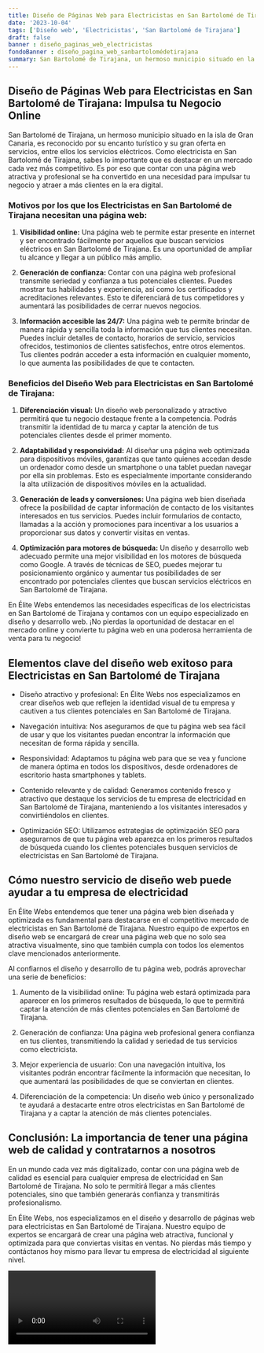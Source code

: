 ```yaml
---
title: Diseño de Páginas Web para Electricistas en San Bartolomé de Tirajana
date: '2023-10-04'
tags: ['Diseño web', 'Electricistas', 'San Bartolomé de Tirajana']
draft: false
banner : diseño_paginas_web_electricistas
fondoBanner : diseño_pagina_web_sanbartolomédetirajana
summary: San Bartolomé de Tirajana, un hermoso municipio situado en la isla de Gran Canaria, es reconocido por su encanto turístico y su gran oferta en servicios, entre ellos los servicios eléctricos. Como electricista en San Bartolomé de Tirajana, sabes lo importante que es destacar en un mercado cada vez más competitivo. Es por eso que contar con una página web atractiva y profesional se ha convertido en una necesidad para impulsar tu negocio y atraer a más clientes en la era digital.
---
```


## **Diseño de Páginas Web para Electricistas en San Bartolomé de Tirajana: Impulsa tu Negocio Online**

San Bartolomé de Tirajana, un hermoso municipio situado en la isla de Gran Canaria, es reconocido por su encanto turístico y su gran oferta en servicios, entre ellos los servicios eléctricos. Como electricista en San Bartolomé de Tirajana, sabes lo importante que es destacar en un mercado cada vez más competitivo. Es por eso que contar con una página web atractiva y profesional se ha convertido en una necesidad para impulsar tu negocio y atraer a más clientes en la era digital.

### **Motivos por los que los Electricistas en San Bartolomé de Tirajana necesitan una página web:**

1. **Visibilidad online:** Una página web te permite estar presente en internet y ser encontrado fácilmente por aquellos que buscan servicios eléctricos en San Bartolomé de Tirajana. Es una oportunidad de ampliar tu alcance y llegar a un público más amplio.

2. **Generación de confianza:** Contar con una página web profesional transmite seriedad y confianza a tus potenciales clientes. Puedes mostrar tus habilidades y experiencia, así como los certificados y acreditaciones relevantes. Esto te diferenciará de tus competidores y aumentará las posibilidades de cerrar nuevos negocios.

3. **Información accesible las 24/7:** Una página web te permite brindar de manera rápida y sencilla toda la información que tus clientes necesitan. Puedes incluir detalles de contacto, horarios de servicio, servicios ofrecidos, testimonios de clientes satisfechos, entre otros elementos. Tus clientes podrán acceder a esta información en cualquier momento, lo que aumenta las posibilidades de que te contacten.

### **Beneficios del Diseño Web para Electricistas en San Bartolomé de Tirajana:**

1. **Diferenciación visual:** Un diseño web personalizado y atractivo permitirá que tu negocio destaque frente a la competencia. Podrás transmitir la identidad de tu marca y captar la atención de tus potenciales clientes desde el primer momento.

2. **Adaptabilidad y responsividad:** Al diseñar una página web optimizada para dispositivos móviles, garantizas que tanto quienes accedan desde un ordenador como desde un smartphone o una tablet puedan navegar por ella sin problemas. Esto es especialmente importante considerando la alta utilización de dispositivos móviles en la actualidad.

3. **Generación de leads y conversiones:** Una página web bien diseñada ofrece la posibilidad de captar información de contacto de los visitantes interesados en tus servicios. Puedes incluir formularios de contacto, llamadas a la acción y promociones para incentivar a los usuarios a proporcionar sus datos y convertir visitas en ventas.

4. **Optimización para motores de búsqueda:** Un diseño y desarrollo web adecuado permite una mejor visibilidad en los motores de búsqueda como Google. A través de técnicas de SEO, puedes mejorar tu posicionamiento orgánico y aumentar tus posibilidades de ser encontrado por potenciales clientes que buscan servicios eléctricos en San Bartolomé de Tirajana.

En Élite Webs entendemos las necesidades específicas de los electricistas en San Bartolomé de Tirajana y contamos con un equipo especializado en diseño y desarrollo web. ¡No pierdas la oportunidad de destacar en el mercado online y convierte tu página web en una poderosa herramienta de venta para tu negocio!

<GifSeo />

<Cta />

## Elementos clave del diseño web exitoso para Electricistas en San Bartolomé de Tirajana

- Diseño atractivo y profesional: En Élite Webs nos especializamos en crear diseños web que reflejen la identidad visual de tu empresa y cautiven a tus clientes potenciales en San Bartolomé de Tirajana.

- Navegación intuitiva: Nos aseguramos de que tu página web sea fácil de usar y que los visitantes puedan encontrar la información que necesitan de forma rápida y sencilla.

- Responsividad: Adaptamos tu página web para que se vea y funcione de manera óptima en todos los dispositivos, desde ordenadores de escritorio hasta smartphones y tablets. 

- Contenido relevante y de calidad: Generamos contenido fresco y atractivo que destaque los servicios de tu empresa de electricidad en San Bartolomé de Tirajana, manteniendo a los visitantes interesados y convirtiéndolos en clientes.

- Optimización SEO: Utilizamos estrategias de optimización SEO para asegurarnos de que tu página web aparezca en los primeros resultados de búsqueda cuando los clientes potenciales busquen servicios de electricistas en San Bartolomé de Tirajana.

## Cómo nuestro servicio de diseño web puede ayudar a tu empresa de electricidad

En Élite Webs entendemos que tener una página web bien diseñada y optimizada es fundamental para destacarse en el competitivo mercado de electricistas en San Bartolomé de Tirajana. Nuestro equipo de expertos en diseño web se encargará de crear una página web que no solo sea atractiva visualmente, sino que también cumpla con todos los elementos clave mencionados anteriormente.

Al confiarnos el diseño y desarrollo de tu página web, podrás aprovechar una serie de beneficios:

1. Aumento de la visibilidad online: Tu página web estará optimizada para aparecer en los primeros resultados de búsqueda, lo que te permitirá captar la atención de más clientes potenciales en San Bartolomé de Tirajana.

2. Generación de confianza: Una página web profesional genera confianza en tus clientes, transmitiendo la calidad y seriedad de tus servicios como electricista.

3. Mejor experiencia de usuario: Con una navegación intuitiva, los visitantes podrán encontrar fácilmente la información que necesitan, lo que aumentará las posibilidades de que se conviertan en clientes.

4. Diferenciación de la competencia: Un diseño web único y personalizado te ayudará a destacarte entre otros electricistas en San Bartolomé de Tirajana y a captar la atención de más clientes potenciales.

## Conclusión: La importancia de tener una página web de calidad y contratarnos a nosotros

En un mundo cada vez más digitalizado, contar con una página web de calidad es esencial para cualquier empresa de electricidad en San Bartolomé de Tirajana. No solo te permitirá llegar a más clientes potenciales, sino que también generarás confianza y transmitirás profesionalismo.

En Élite Webs, nos especializamos en el diseño y desarrollo de páginas web para electricistas en San Bartolomé de Tirajana. Nuestro equipo de expertos se encargará de crear una página web atractiva, funcional y optimizada para que conviertas visitas en ventas. No pierdas más tiempo y contáctanos hoy mismo para llevar tu empresa de electricidad al siguiente nivel.

<Video />

<CtaBot job='Electricistas' city='San Bartolomé de Tirajana'/>

<Gmaps query='San Bartolomé de Tirajana+españa+maps' />